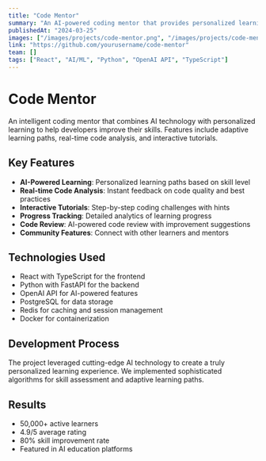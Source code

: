 ```yaml
---
title: "Code Mentor"
summary: "An AI-powered coding mentor that provides personalized learning paths and real-time code assistance"
publishedAt: "2024-03-25"
images: ["/images/projects/code-mentor.png", "/images/projects/code-mentor2.png", "/images/projects/code-mentor3.png"]
link: "https://github.com/yourusername/code-mentor"
team: []
tags: ["React", "AI/ML", "Python", "OpenAI API", "TypeScript"]
---
```


# Code Mentor

An intelligent coding mentor that combines AI technology with personalized learning to help developers improve their skills. Features include adaptive learning paths, real-time code analysis, and interactive tutorials.

## Key Features

- **AI-Powered Learning**: Personalized learning paths based on skill level
- **Real-time Code Analysis**: Instant feedback on code quality and best practices
- **Interactive Tutorials**: Step-by-step coding challenges with hints
- **Progress Tracking**: Detailed analytics of learning progress
- **Code Review**: AI-powered code review with improvement suggestions
- **Community Features**: Connect with other learners and mentors

## Technologies Used

- React with TypeScript for the frontend
- Python with FastAPI for the backend
- OpenAI API for AI-powered features
- PostgreSQL for data storage
- Redis for caching and session management
- Docker for containerization

## Development Process

The project leveraged cutting-edge AI technology to create a truly personalized learning experience. We implemented sophisticated algorithms for skill assessment and adaptive learning paths.

## Results

- 50,000+ active learners
- 4.9/5 average rating
- 80% skill improvement rate
- Featured in AI education platforms 